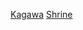 {{日本行政區劃分類導航|神社}}
{{Commonscat|Shrines in Kagawa prefecture}}
[[Category:日本各都道府縣神社|Kagawa]]
[[Category:香川縣宗教場所|Shrine]]